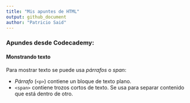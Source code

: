 ```yaml
---
title: "Mis apuntes de HTML"
output: github_document
author: "Patricio Said"
---
```


### Apundes desde Codecademy:

#### Monstrando texto

Para mostrar texto se puede usa *párrafos* o *span*:

* *Párrafo* (`<p>`) contiene un bloque de texto plano.
* `<span>` contiene trozos cortos de texto. Se usa para separar contenido que está dentro de otro.

